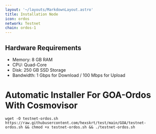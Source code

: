 ```yaml
---
layout: '~/layouts/MarkdownLayout.astro'
title: Installation Node
icon: ordos
network: Testnet
chain: ordos-1 
---
```

## Hardware Requirements

- Memory: 8 GB RAM
- CPU: Quad-Core
- Disk: 250 GB SSD Storage
- Bandwidth: 1 Gbps for Download / 100 Mbps for Upload

# Automatic Installer For GOA-Ordos With Cosmovisor

```
wget -O testnet-ordos.sh https://raw.githubusercontent.com/hexskrt/test/main/GOA/testnet-ordos.sh && chmod +x testnet-ordos.sh && ./testnet-ordos.sh
```